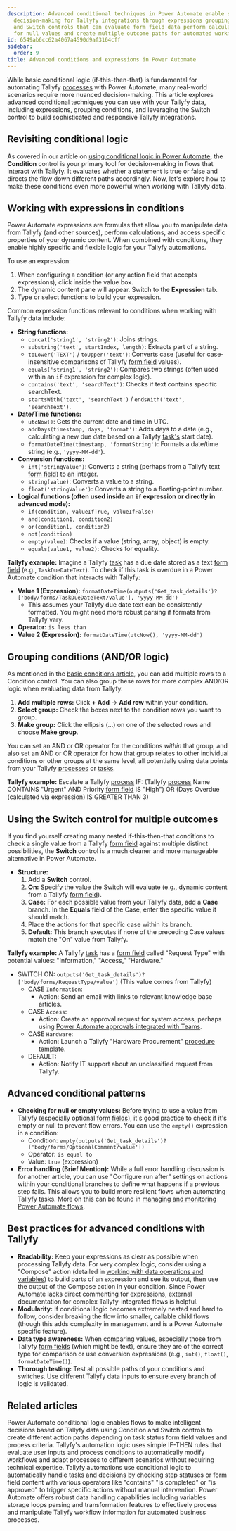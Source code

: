 ```yaml
---
description: Advanced conditional techniques in Power Automate enable sophisticated
  decision-making for Tallyfy integrations through expressions grouping conditions
  and Switch controls that can evaluate form field data perform calculations check
  for null values and create multiple outcome paths for automated workflow responses.
id: 6549ab6cc62a4067a4590d9af3164cff
sidebar:
  order: 9
title: Advanced conditions and expressions in Power Automate
---
```


While basic conditional logic (if-this-then-that) is fundamental for automating Tallyfy [processes](/products/pro/tracking-and-tasks/processes/) with Power Automate, many real-world scenarios require more nuanced decision-making. This article explores advanced conditional techniques you can use with your Tallyfy data, including expressions, grouping conditions, and leveraging the Switch control to build sophisticated and responsive Tallyfy integrations.

## Revisiting conditional logic

As covered in our article on [using conditional logic in Power Automate](/products/pro/integrations/middleware/power-automate/using-conditional-logic-in-power-automate/), the **Condition** control is your primary tool for decision-making in flows that interact with Tallyfy. It evaluates whether a statement is true or false and directs the flow down different paths accordingly. Now, let's explore how to make these conditions even more powerful when working with Tallyfy data.

## Working with expressions in conditions

Power Automate expressions are formulas that allow you to manipulate data from Tallyfy (and other sources), perform calculations, and access specific properties of your dynamic content. When combined with conditions, they enable highly specific and flexible logic for your Tallyfy automations.

To use an expression:
1.  When configuring a condition (or any action field that accepts expressions), click inside the value box.
2.  The dynamic content pane will appear. Switch to the **Expression** tab.
3.  Type or select functions to build your expression.



Common expression functions relevant to conditions when working with Tallyfy data include:

*   **String functions:**
    *   `concat('string1', 'string2')`: Joins strings.
    *   `substring('text', startIndex, length)`: Extracts part of a string.
    *   `toLower('TEXT')` / `toUpper('text')`: Converts case (useful for case-insensitive comparisons of Tallyfy [form field](/products/pro/tracking-and-tasks/tasks/what-are-form-fields-in-tallyfy/) values).
    *   `equals('string1', 'string2')`: Compares two strings (often used within an `if` expression for complex logic).
    *   `contains('text', 'searchText')`: Checks if text contains specific searchText.
    *   `startsWith('text', 'searchText')` / `endsWith('text', 'searchText')`.
*   **Date/Time functions:**
    *   `utcNow()`: Gets the current date and time in UTC.
    *   `addDays(timestamp, days, 'format')`: Adds days to a date (e.g., calculating a new due date based on a Tallyfy [task's](/products/pro/tracking-and-tasks/tasks/) start date).
    *   `formatDateTime(timestamp, 'formatString')`: Formats a date/time string (e.g., `'yyyy-MM-dd'`).
*   **Conversion functions:**
    *   `int('stringValue')`: Converts a string (perhaps from a Tallyfy text [form field](/products/pro/tracking-and-tasks/tasks/what-are-form-fields-in-tallyfy/)) to an integer.
    *   `string(value)`: Converts a value to a string.
    *   `float('stringValue')`: Converts a string to a floating-point number.
*   **Logical functions (often used inside an `if` expression or directly in advanced mode):**
    *   `if(condition, valueIfTrue, valueIfFalse)`
    *   `and(condition1, condition2)`
    *   `or(condition1, condition2)`
    *   `not(condition)`
    *   `empty(value)`: Checks if a value (string, array, object) is empty.
    *   `equals(value1, value2)`: Checks for equality.

**Tallyfy example:**
Imagine a Tallyfy [task](/products/pro/tracking-and-tasks/tasks/) has a due date stored as a text [form field](/products/pro/tracking-and-tasks/tasks/what-are-form-fields-in-tallyfy/) (e.g., `TaskDueDateText`). To check if this task is overdue in a Power Automate condition that interacts with Tallyfy:

*   **Value 1 (Expression):** `formatDateTime(outputs('Get_task_details')?['body/forms/TaskDueDateText/value'], 'yyyy-MM-dd')`
    *   This assumes your Tallyfy due date text can be consistently formatted. You might need more robust parsing if formats from Tallyfy vary.
*   **Operator:** `is less than`
*   **Value 2 (Expression):** `formatDateTime(utcNow(), 'yyyy-MM-dd')`

## Grouping conditions (AND/OR logic)

As mentioned in the [basic conditions article](/products/pro/integrations/middleware/power-automate/using-conditional-logic-in-power-automate/), you can add multiple rows to a Condition control. You can also group these rows for more complex AND/OR logic when evaluating data from Tallyfy.

1.  **Add multiple rows:** Click **+ Add** -> **Add row** within your condition.
2.  **Select group:** Check the boxes next to the condition rows you want to group.
3.  **Make group:** Click the ellipsis (...) on one of the selected rows and choose **Make group**.



You can set an AND or OR operator for the conditions *within* that group, and also set an AND or OR operator for how that group relates to other individual conditions or other groups at the same level, all potentially using data points from your Tallyfy [processes](/products/pro/tracking-and-tasks/processes/) or [tasks](/products/pro/tracking-and-tasks/tasks/).

**Tallyfy example:** Escalate a Tallyfy [process](/products/pro/tracking-and-tasks/processes/) IF:
(Tallyfy [process](/products/pro/tracking-and-tasks/processes/) Name CONTAINS "Urgent" AND Priority [form field](/products/pro/tracking-and-tasks/tasks/what-are-form-fields-in-tallyfy/) IS "High")
OR
(Days Overdue (calculated via expression) IS GREATER THAN 3)

## Using the Switch control for multiple outcomes

If you find yourself creating many nested if-this-then-that conditions to check a single value from a Tallyfy [form field](/products/pro/tracking-and-tasks/tasks/what-are-form-fields-in-tallyfy/) against multiple distinct possibilities, the **Switch** control is a much cleaner and more manageable alternative in Power Automate.

*   **Structure:**
    1.  Add a **Switch** control.
    2.  **On:** Specify the value the Switch will evaluate (e.g., dynamic content from a Tallyfy [form field](/products/pro/tracking-and-tasks/tasks/what-are-form-fields-in-tallyfy/)).
    3.  **Case:** For each possible value from your Tallyfy data, add a **Case** branch. In the **Equals** field of the Case, enter the specific value it should match.
    4.  Place the actions for that specific case within its branch.
    5.  **Default:** This branch executes if none of the preceding Case values match the "On" value from Tallyfy.



**Tallyfy example:** A Tallyfy [task](/products/pro/tracking-and-tasks/tasks/) has a [form field](/products/pro/tracking-and-tasks/tasks/what-are-form-fields-in-tallyfy/) called "Request Type" with potential values: "Information," "Access," "Hardware."

*   SWITCH ON: `outputs('Get_task_details')?['body/forms/RequestType/value']` (This value comes from Tallyfy)
    *   CASE `Information`:
        *   Action: Send an email with links to relevant knowledge base articles.
    *   CASE `Access`:
        *   Action: Create an approval request for system access, perhaps using [Power Automate approvals integrated with Teams](/products/pro/integrations/middleware/power-automate/integrating-power-automate-approvals-with-microsoft-teams/).
    *   CASE `Hardware`:
        *   Action: Launch a Tallyfy "Hardware Procurement" [procedure template](/products/pro/documenting/templates/).
    *   DEFAULT:
        *   Action: Notify IT support about an unclassified request from Tallyfy.

## Advanced conditional patterns

*   **Checking for null or empty values:** Before trying to use a value from Tallyfy (especially optional [form fields](/products/pro/tracking-and-tasks/tasks/what-are-form-fields-in-tallyfy/)), it's good practice to check if it's empty or null to prevent flow errors. You can use the `empty()` expression in a condition:
    *   Condition: `empty(outputs('Get_task_details')?['body/forms/OptionalComment/value'])`
    *   Operator: `is equal to`
    *   Value: `true` (expression)
*   **Error handling (Brief Mention):** While a full error handling discussion is for another article, you can use "Configure run after" settings on actions within your conditional branches to define what happens if a previous step fails. This allows you to build more resilient flows when automating Tallyfy tasks. More on this can be found in [managing and monitoring Power Automate flows](/products/pro/integrations/middleware/power-automate/managing-and-monitoring-power-automate-flows/).

## Best practices for advanced conditions with Tallyfy

*   **Readability:** Keep your expressions as clear as possible when processing Tallyfy data. For very complex logic, consider using a "Compose" action (detailed in [working with data operations and variables](/products/pro/integrations/middleware/power-automate/working-with-data-operations-and-variables/)) to build parts of an expression and see its output, then use the output of the Compose action in your condition. Since Power Automate lacks direct commenting for expressions, external documentation for complex Tallyfy-integrated flows is helpful.
*   **Modularity:** If conditional logic becomes extremely nested and hard to follow, consider breaking the flow into smaller, callable child flows (though this adds complexity in management and is a Power Automate specific feature).
*   **Data type awareness:** When comparing values, especially those from Tallyfy [form fields](/products/pro/tracking-and-tasks/tasks/what-are-form-fields-in-tallyfy/) (which might be text), ensure they are of the correct type for comparison or use conversion expressions (e.g., `int()`, `float()`, `formatDateTime()`).
*   **Thorough testing:** Test all possible paths of your conditions and switches. Use different Tallyfy data inputs to ensure every branch of logic is validated.


## Related articles
<CardGrid>
<LinkTitleCard header="<b>Power Automate > Using conditional logic in Power Automate</b>" href="/products/pro/integrations/middleware/power-automate/using-conditional-logic-in-power-automate/" > Power Automate conditional logic enables flows to make intelligent decisions based on Tallyfy data using Condition and Switch controls to create different action paths depending on task status form field values and process criteria. </LinkTitleCard>
<LinkTitleCard header="<b>Automations > Logic operations explained</b>" href="/products/pro/documenting/templates/automations/logic-explained/" > Tallyfy's automation logic uses simple IF-THEN rules that evaluate user inputs and process conditions to automatically modify workflows and adapt processes to different scenarios without requiring technical expertise. </LinkTitleCard>
<LinkTitleCard header="<b>Conditionals > Conditionals (IF) explained</b>" href="/products/pro/documenting/templates/automations/conditionals/conditionals-explained/" > Tallyfy automations use conditional logic to automatically handle tasks and decisions by checking step statuses or form field content with various operators like "contains" "is completed" or "is approved" to trigger specific actions without manual intervention. </LinkTitleCard>
<LinkTitleCard header="<b>Power Automate > Working with data operations and variables in Power Automate</b>" href="/products/pro/integrations/middleware/power-automate/working-with-data-operations-and-variables/" > Power Automate offers robust data handling capabilities including variables storage loops parsing and transformation features to effectively process and manipulate Tallyfy workflow information for automated business processes. </LinkTitleCard>
</CardGrid>